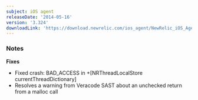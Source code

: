```yaml
---
subject: iOS agent
releaseDate: '2014-05-16'
version: '3.324'
downloadLink: 'https://download.newrelic.com/ios_agent/NewRelic_iOS_Agent_3.324.zip'
---
```


### Notes

**Fixes**

* Fixed crash: BAD_ACCESS in +\[NRThreadLocalStore currentThreadDictionary]
* Resolves a warning from Veracode SAST about an unchecked return from a malloc call
